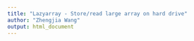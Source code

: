 ```yaml
---
title: "Lazyarray - Store/read large array on hard drive"
author: "Zhengjia Wang"
output: html_document
---
```


```r

```


